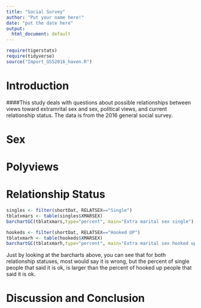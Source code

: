 ---
title: "Social Survey"
author: "Put your name here!"
date: "put the date here"
output:
  html_document: default
---

```{r include=FALSE,echo=FALSE}
require(tigerstats)
require(tidyverse)
source("Import_GSS2016_haven.R")
```
<!-- We recommend you use git branches -- create a separate branch for each major section i.e. Introduction, Methods, Results, Inferential Results, and Discussion and Conclusions - leave the YAML block untouched until the final merge where you put in your own name !-->

# Introduction

<!--In this section you explain what you are trying to show.  Where did the data come from?  What is the research or other question you are trying to answer?!-->   

####This study deals with questions about possible relationships between views toward extramrital sex and sex, political views, and current relationship status. The data is from the 2016 general social survey.



# Sex

<!--Decide on your methods:  use "variable analysis" or other appropriate descriptors.  Make sure to choose at least one graphical method and at least one numerical method.!-->

# Polyviews

<!--Divide this section into two sub-sections:  One for your descriptive  results and one for your inferential results.!-->

# Relationship Status

```{r}
singles <- filter(shortDat, RELATSEX=="Single")
tblatxmars <- table(singles$XMARSEX)
barchartGC(tblatxmars,type="percent", main="Extra marital sex single")
```
```{r}
hookeds <- filter(shortDat, RELATSEX=="Hooked UP")
tblatxmarh <- table(hookeds$XMARSEX)
barchartGC(tblatxmarh,type="percent", main="Extra marital sex hooked up")
```

Just by looking at the barcharts above, you can see that for both relationship statuses, most would say it is wrong, but the percent of single people that said it is ok, is larger than the percent of hooked up people that said it is ok. 

# Discussion and Conclusion

<!--Discussion and conclusion here.  If you found a relationship be sure to consider whether the relationship occurs because one of the variables causes the other, or whether they perhasps are related for some other reason.  Watch the chapter 6 videos from the GeorgeTown videos collection.!-->
